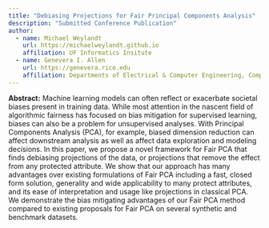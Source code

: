 ```yaml
---
title: "Debiasing Projections for Fair Principal Components Analysis"
description: "Submitted Conference Publication"
author:
  - name: Michael Weylandt
    url: https://michaelweylandt.github.io
    affiliation: UF Informatics Insitute
  - name: Genevera I. Allen
    url: https://genevera.rice.edu
    affiliation: Departments of Electrical & Computer Engineering, Computer Science, and Statistics, Rice University
---
```


**Abstract:** Machine learning models can often reflect or exacerbate societal biases present in training data.  While most attention in the nascent field of algorithmic fairness has focused on bias mitigation for supervised learning, biases can also be a problem for unsupervised analyses.  With Principal Components Analysis (PCA), for example, biased dimension reduction can affect downstream analysis as well as affect data exploration and modeling decisions.  In this paper, we propose a novel framework for Fair PCA that finds debiasing projections of the data, or projections that remove the effect from any protected attribute.  We show that our approach has many advantages over existing formulations of Fair PCA including a fast, closed form solution, generality and wide applicability to many protect attributes, and its ease of interpretation and usage like projections in classical PCA.  We demonstrate the bias mitigating advantages of our Fair PCA method compared to existing proposals for Fair PCA on several synthetic and benchmark datasets. 





